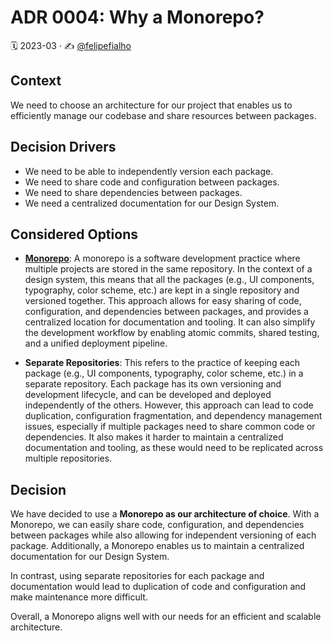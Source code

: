 
<Meta title="Docs/Architecture Decision Records/ADR 0004: Why a Monorepo?" />

# ADR 0004: Why a Monorepo?

🗓️ 2023-03 · ✍️ [@felipefialho](https://twitter.com/felipefialho_)

## Context

We need to choose an architecture for our project that enables us to efficiently manage our codebase and share resources between packages.

## Decision Drivers

- We need to be able to independently version each package.
- We need to share code and configuration between packages.
- We need to share dependencies between packages.
- We need a centralized documentation for our Design System.

## Considered Options

- **[Monorepo](https://monorepo.tools/)**: A monorepo is a software development practice where multiple projects are stored in the same repository. In the context of a design system, this means that all the packages (e.g., UI components, typography, color scheme, etc.) are kept in a single repository and versioned together. This approach allows for easy sharing of code, configuration, and dependencies between packages, and provides a centralized location for documentation and tooling. It can also simplify the development workflow by enabling atomic commits, shared testing, and a unified deployment pipeline.

- **Separate Repositories**: This refers to the practice of keeping each package (e.g., UI components, typography, color scheme, etc.) in a separate repository. Each package has its own versioning and development lifecycle, and can be developed and deployed independently of the others. However, this approach can lead to code duplication, configuration fragmentation, and dependency management issues, especially if multiple packages need to share common code or dependencies. It also makes it harder to maintain a centralized documentation and tooling, as these would need to be replicated across multiple repositories.

## Decision

We have decided to use a **Monorepo as our architecture of choice**. With a Monorepo, we can easily share code, configuration, and dependencies between packages while also allowing for independent versioning of each package. Additionally, a Monorepo enables us to maintain a centralized documentation for our Design System.

In contrast, using separate repositories for each package and documentation would lead to duplication of code and configuration and make maintenance more difficult.

Overall, a Monorepo aligns well with our needs for an efficient and scalable architecture.
